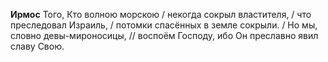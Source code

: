 **Ирмос** Того, Кто волною морскою / некогда сокрыл властителя, / что преследовал Израиль, / потомки спасённых в земле сокрыли. / Но мы, словно девы-мироносицы, // воспоём Господу, ибо Он преславно явил славу Свою.
